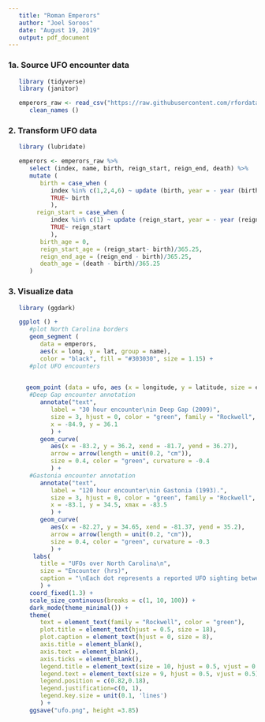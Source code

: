 ```yaml
---
   title: "Roman Emperors"
   author: "Joel Soroos"
   date: "August 19, 2019"
   output: pdf_document
---
```


### 1a. Source UFO encounter data
```r

   library (tidyverse)
   library (janitor) 

   emperors_raw <- read_csv("https://raw.githubusercontent.com/rfordatascience/tidytuesday/master/data/2019/2019-08-13/emperors.csv") %>%
      clean_names ()
```
   
### 2.  Transform UFO data
```r
   
   library (lubridate)

   emperors <- emperors_raw %>%
      select (index, name, birth, reign_start, reign_end, death) %>%
      mutate (
         birth = case_when (
            index %in% c(1,2,4,6) ~ update (birth, year = - year (birth)),
            TRUE~ birth
            ),
        reign_start = case_when (
            index %in% c(1) ~ update (reign_start, year = - year (reign_start)),
            TRUE~ reign_start
            ),
         birth_age = 0,
         reign_start_age = (reign_start- birth)/365.25,
         reign_end_age = (reign_end - birth)/365.25,
         death_age = (death - birth)/365.25
      )
```


### 3. Visualize data
```r

   library (ggdark)

   ggplot () +
      #plot North Carolina borders
      geom_segment (
         data = emperors, 
         aes(x = long, y = lat, group = name), 
         color = "black", fill = "#303030", size = 1.15) +
      #plot UFO encounters
 
```


```r
     geom_point (data = ufo, aes (x = longitude, y = latitude, size = encounter_length), color = "green") +
      #Deep Gap encounter annotation
         annotate("text",
            label = "30 hour encounter\nin Deep Gap (2009)",
            size = 3, hjust = 0, color = "green", family = "Rockwell",
            x = -84.9, y = 36.1
            ) +
         geom_curve(
            aes(x = -83.2, y = 36.2, xend = -81.7, yend = 36.27),
            arrow = arrow(length = unit(0.2, "cm")), 
            size = 0.4, color = "green", curvature = -0.4
            ) +
      #Gastonia encounter annotation
         annotate("text",
            label = "120 hour encounter\nin Gastonia (1993).",
            size = 3, hjust = 0, color = "green", family = "Rockwell",
            x = -83.1, y = 34.5, xmax = -83.5
            ) +
         geom_curve(
            aes(x = -82.27, y = 34.65, xend = -81.37, yend = 35.2),
            arrow = arrow(length = unit(0.2, "cm")), 
            size = 0.4, color = "green", curvature = -0.3
            ) +
       labs(
         title = "UFOs over North Carolina\n",
         size = "Encounter (hrs)",
         caption = "\nEach dot represents a reported UFO sighting between 1995 and 2014.  \nSource: National UFO Reporting Center  | Visualization: Joel Soroos @soroosj"
         ) +
      coord_fixed(1.3) +
      scale_size_continuous(breaks = c(1, 10, 100)) +
      dark_mode(theme_minimal()) +
      theme(
         text = element_text(family = "Rockwell", color = "green"),
         plot.title = element_text(hjust = 0.5, size = 18),
         plot.caption = element_text(hjust = 0, size = 8),
         axis.title = element_blank(),
         axis.text = element_blank(),
         axis.ticks = element_blank(),
         legend.title = element_text(size = 10, hjust = 0.5, vjust = 0.5),
         legend.text = element_text(size = 9, hjust = 0.5, vjust = 0.5),
         legend.position = c(0.82,0.18),
         legend.justification=c(0, 1), 
         legend.key.size = unit(0.1, 'lines')
         ) +
      ggsave("ufo.png", height =3.85)
```


